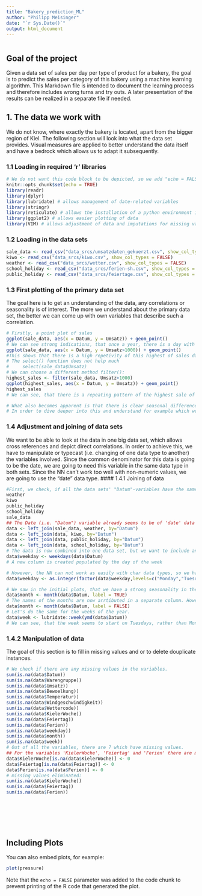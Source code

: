 ```yaml
---
title: "Bakery_prediction_ML"
author: "Philipp Meisinger"
date: "`r Sys.Date()`"
output: html_document
---
```


```r

```

## Goal of the project

Given a data set of sales per day per type of product for a bakery, the goal is to predict the sales per category of this bakery using a machine learning algorithm. This Markdown file is intended to document the learning process and therefore includes wrong turns and try outs. A later presentation of the results can be realized in a separate file if needed.

## 1. The data we work with

We do not know, where exactly the bakery is located, apart from the bigger region of Kiel. The following section will look into what the data set provides. Visual measures are applied to better understand the data itself and have a bedrock which allows us to adapt it subsequently.

### 1.1 Loading in required 'r' libraries

```r
# We do not want this code block to be depicted, so we add "echo = FALSE" in the declaration of the chunk
knitr::opts_chunk$set(echo = TRUE)
library(readr)
library(dplyr)
library(lubridate) # allows management of date-related variables
library(stringr)
library(reticulate) # allows the installation of a python environment inside the R environment
library(ggplot2) # allows easier plotting of data
library(VIM) # allows adjustment of data and imputations for missing values
```

### 1.2 Loading in the data sets

```r
sale_data <- read_csv("data_srcs/umsatzdaten_gekuerzt.csv", show_col_types = FALSE)
kiwo <- read_csv("data_srcs/kiwo.csv", show_col_types = FALSE)
weather <- read_csv("data_srcs/wetter.csv", show_col_types = FALSE)
school_holiday <- read_csv("data_srcs/ferien-sh.csv", show_col_types = FALSE)
public_holiday <- read_csv("data_srcs/feiertage.csv", show_col_types = FALSE)
```

### 1.3 First plotting of the primary data set

The goal here is to get an understanding of the data, any correlations or seasonality is of interest. The more we understand about the primary data set, the better we can come up with own variables that describe such a correlation.

```r
# Firstly, a point plot of sales
ggplot(sale_data, aes(x = Datum, y = Umsatz)) + geom_point()
# We can see strong indications, that once a year, there is a day with especially high sales. We can zoom in on that:
ggplot(sale_data, aes(x = Datum, y = Umsatz>1000)) + geom_point()
#This shows that there is a high repetivity of this highest of sales days. Let's see, which dates the highest sale takes place:
# The select() function does not help much
#     select(sale_data$Umsatz)
# We can choose a different method filter():
highest_sales <- filter(sale_data, Umsatz>1000)
ggplot(highest_sales, aes(x = Datum, y = Umsatz)) + geom_point()
highest_sales
# We can see, that there is a repeating pattern of the highest sale of the year occurring on New Years Eve. Also, we see, that the biggest sale belongs to the category 5 of products.

# What also becomes apparent is that there is clear seasonal differences across the time span, which repeat year to year. 
# In order to dive deeper into this and understand for example which weekday the most is sold, or which month of the year, at which weather condition etc. it becomes necessary to join the remaining data sets together.
```

### 1.4 Adjustment and joining of data sets

We want to be able to look at the data in one big data set, which allows cross references and depict direct correlations. In order to achieve this, we have to manipulate or typecast (i.e. changing of one data type to another) the variables involved. Since the common denominator for this data is going to be the date, we are going to need this variable in the same data type in both sets. Since the NN can't work too well with non-numeric values, we are going to use the "date" data type.
#### 1.4.1 Joining of data
```r
#First, we check, if all the data sets' "Datum"-variables have the same data type:
weather
kiwo
public_holiday
school_holiday
sale_data
## The Date (i.e. "Datum") variable already seems to be of 'date' data type. We can go ahead and join them.
data <- left_join(sale_data, weather, by="Datum")
data <- left_join(data, kiwo, by="Datum")
data <- left_join(data, public_holiday, by="Datum")
data <- left_join(data, school_holiday, by="Datum")
# The data is now combined into one data set, but we want to include another variable called weekday (i.e. Monday, Tuesday etc.). This is done using the 'weekdays()' function.
data$weekday <- weekdays(data$Datum)
# A new column is created populated by the day of the week

# However, the NN can not work as easily with char data types, so we have to dummy-encode the weekdays, so that Monday = 1, Tuesday = 2, Wednesday = 3 etc.
data$weekday <- as.integer(factor(data$weekday,levels=c("Monday","Tuesday","Wednesday","Thursday","Friday","Saturday","Sunday"),ordered=TRUE))

# We saw in the initial plots, that we have a strong seasonality in the data. To highlight this, we may want to introduce another variable called "month" and perhaps one called "week". Representing the month and the week of the year respectively. This can be achieved by using the 'month()' function of the lubridate library
data$month <- month(data$Datum, label = TRUE)
# The names of the months are now arrtibuted in a separate column. However, we can dummy-code these, so that the 7th. month of the year receives the value 7.
data$month <- month(data$Datum, label = FALSE)
# Let's do the same for the weeks of the year.
data$week <- lubridate::week(ymd(data$Datum))
# We can see, that the week seems to start on Tuesdays, rather than Mondays, which we will accept for now.
```

### 1.4.2 Manipulation of data
The goal of this section is to fill in missing values and or to delete douplicate instances.

```r
# We check if there are any missing values in the variables.
sum(is.na(data$Datum))
sum(is.na(data$Warengruppe))
sum(is.na(data$Umsatz))
sum(is.na(data$Bewoelkung))
sum(is.na(data$Temperatur))
sum(is.na(data$Windgeschwindigkeit))
sum(is.na(data$Wettercode))
sum(is.na(data$KielerWoche))
sum(is.na(data$Feiertag))
sum(is.na(data$Ferien))
sum(is.na(data$weekday))
sum(is.na(data$month))
sum(is.na(data$week))
# Out of all the variables, there are 7 which have missing values.
## For the variables 'KielerWoche', 'Feiertag' and 'Ferien' there are many missing values, because the dates at which this event is not true, the joining of data sets simply put an NA. This we can replace with a 0, so that our NN later on can work with this data.
data$KielerWoche[is.na(data$KielerWoche)] <- 0
data$Feiertag[is.na(data$Feiertag)] <- 0
data$Ferien[is.na(data$Ferien)] <- 0
# missing values eliminated:
sum(is.na(data$KielerWoche))
sum(is.na(data$Feiertag))
sum(is.na(data$Ferien))

```

```r
```

```r
```

```r
```

```r
```

```r
```

```r
```

## Including Plots

You can also embed plots, for example:

```r
plot(pressure)
```

Note that the `echo = FALSE` parameter was added to the code chunk to prevent printing of the R code that generated the plot.
